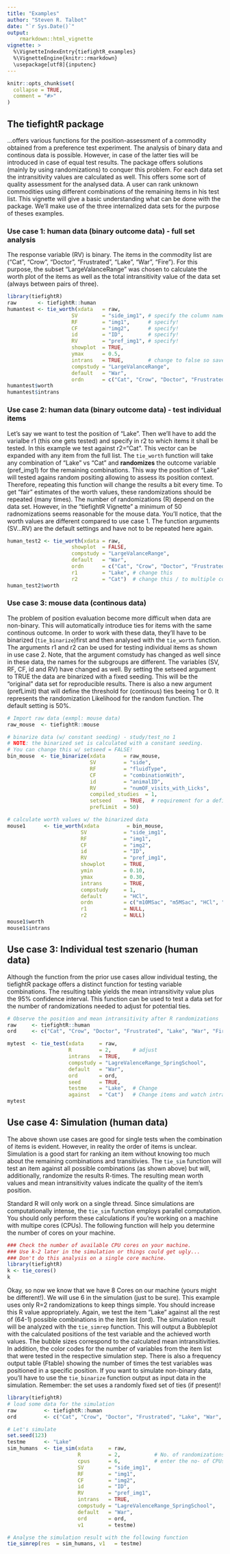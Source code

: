 ```yaml
---
title: "Examples"
author: "Steven R. Talbot"
date: "`r Sys.Date()`"
output: 
    rmarkdown::html_vignette
vignette: >
  %\VignetteIndexEntry{tiefightR_examples}
  %\VignetteEngine{knitr::rmarkdown}
  \usepackage[utf8]{inputenc}
---
```


```r
knitr::opts_chunk$set(
  collapse = TRUE,
  comment = "#>"
)
```

## The tiefightR package

...offers various functions for the position-assessment of a commodity obtained from a preference test experiment. The analysis of binary data and continous data is possible. However, in case of the latter ties will be introduced in case of equal test results. The package offers solutions (mainly by using randomizations) to conquer this problem. For each data set the intransitivity values are calculated as well. This offers some sort of quality assessment for the analysed data. A user can rank unknown commodities using different combinations of the remaining items in his test list. This vignette will give a basic understanding what can be done with the package. We'll make use of the three internalized data sets for the purpose of theses examples.

### Use case 1: human data (binary outcome data) - full set analysis

The response variable (RV) is binary. The items in the commodity list are ("Cat", "Crow", "Doctor", "Frustrated", "Lake", "War", "Fire"). For this purpose, the subset "LargeValanceRange" was chosen to calculate the worth plot of the items as well as the total intransitivity value of the data set (always between pairs of three).

```r
library(tiefightR)
raw       <- tiefightR::human
humantest <- tie_worth(xdata   = raw,
                     SV        = "side_img1", # specify the column names for the data
                     RF        = "img1",      # specify!
                     CF        = "img2",      # specify!
                     id        = "ID",        # specify!
                     RV        = "pref_img1", # specify!
                     showplot  = TRUE,
                     ymax      = 0.5,
                     intrans   = TRUE,        # change to false so save some calculation time
                     compstudy = "LargeValanceRange",
                     default   = "War",
                     ordn      = c("Cat", "Crow", "Doctor", "Frustrated", "Lake", "War", "Fire"))
humantest$worth
humantest$intrans

```

### Use case 2: human data (binary outcome data) - test individual items

Let's say we want to test the position of "Lake". Then we'll have to add the varialbe r1 (this one gets tested) and specify in r2 to which items it shall be tested. In this example we test against r2="Cat". This vector can be expanded with any item from the full list. The `tie_worth` function will take any combination of "Lake" vs "Cat" and **randomizes** the outcome variable (pref_img1) for the remaining combinations. This way the position of "Lake" will tested agains random positing allowing to assess its position context. Therefore, repeating this function will change the results a bit every time. To get "fair" estimates of the worth values, these randomizations should be repeated (many times). The number of randomizations (R) depend on the data set. However, in the "tiefightR Vignette" a minimum of 50 radnomizations seems reasonable for the mouse data. You'll notice, that the worth values are different compared to use case 1. The function arguments (SV...RV) are the default settings and have not to be repeated here again. 

```r

human_test2 <- tie_worth(xdata = raw,
                     showplot  = FALSE,
                     compstudy = "LargeValanceRange",
                     default   = "War",
                     ordn      = c("Cat", "Crow", "Doctor", "Frustrated", "Lake", "War", "Fire"),
                     r1        = "Lake", # change this
                     r2        = "Cat")  # change this / to multiple combis
human_test2$worth
```


### Use case 3: mouse data (continous data)

The problem of position evaluation become more difficult when data are non-binary. This will automatically introduce ties for items with the same continous outcome. In order to work with these data, they'll have to be binarized (`tie_binarize`)first and then analysed with the `tie_worth` function. The arguments r1 and r2 can be used for testing individual items as shown in use case 2. Note, that the argument comstudy has changed as well since in these data, the names for the subgroups are different. The variables (SV, RF, CF, id and RV) have changed as well. By setting the setseed argument to TRUE the data are binarized with a fixed seeding. This will be the "original" data set for reproducible results. There is also a new argument (prefLimit) that will define the threshold for (continous) ties beeing 1 or 0. It represents the randomization Likelihood for the random function. The default setting is 50%. 

```r
# Import raw data (exmpl: mouse data)
raw_mouse  <- tiefightR::mouse

# binarize data (w/ constant seeding) - study/test_no 1
# NOTE: the binarized set is calculated with a constant seeding.
# You can change this w/ setseed = FALSE!
bin_mouse  <- tie_binarize(xdata      = raw_mouse,
                           SV         = "side",
                           RF         = "fluidType",
                           CF         = "combinationWith",
                           id         = "animalID",
                           RV         = "numOF_visits_with_Licks",
                           compiled_studies	 = 1,
                           setseed    = TRUE,  # requirement for a defined set 
                           prefLimit  = 50)

# calculate worth values w/ the binarized data
mouse1      <- tie_worth(xdata         = bin_mouse,
                        SV            = "side_img1",
                        RF            = "img1",
                        CF            = "img2",
                        id            = "ID",
                        RV            = "pref_img1",
                        showplot      = TRUE,
                        ymin          = 0.10,
                        ymax          = 0.30,
                        intrans       = TRUE,
                        compstudy     = 1,
                        default       = "HCl",
                        ordn          = c("m10MSac", "m5MSac", "HCl", "NaCl", "water"),
                        r1            = NULL,
                        r2            = NULL)
mouse1$worth
mouse1$intrans
```

## Use case 3: Individual test szenario (human data)

Although the function from the prior use cases allow individual testing, the tiefightR package offers a distinct function for testing variable combinations. The resulting table yields the mean intransitivity value plus the 95% confidence interval. This function can be used to test a data set for the number of randomizations needed to adjust for potential ties.

```r
# Observe the position and mean intransitivity after R randomizations
raw     <- tiefightR::human
ord     <- c("Cat", "Crow", "Doctor", "Frustrated", "Lake", "War", "Fire")

mytest  <- tie_test(xdata     = raw,
                    R         = 2,       # adjust
                    intrans   = TRUE,
                    compstudy = "LagreValenceRange_SpringSchool",
                    default   = "War",
                    ord       = ord,
                    seed      = TRUE,
                    testme    = "Lake",  # Change 
                    against   = "Cat")   # Change items and watch intrans move
mytest
```

## Use case 4: Simulation (human data)

The above shown use cases are good for single tests when the combination of items is evident. However, in reality the order of items is unclear. Simulation is a good start for ranking an item without knowing too much about the remaining combinations and transitivies. The `tie_sim` function will test an item against all possible combinations (as shown above) but will, additionally, randomize the results R-times. The resulting mean worth values and mean intransitivity values indicate the quality of the item's position.

Standard R will only work on a single thread. Since simulations are computationally intense, the `tie_sim` function employs parallel computation. You should only perform these calculations if you're working on a machine with multipe cores (CPUs). The following function will help you determine the number of cores on your machine. 

```r
### Check the number of available CPU cores on your machine.
### Use k-2 later in the simulation or things could get ugly...
### Don't do this analysis on a single core machine.
library(tiefightR)
k <- tie_cores()
k
```

Okay, so now we know that we have 8 Cores on our machine (yours might be different!). We will use 6 in the simulation (just to be sure). This example uses only R=2 randomizations to keep things simple. You should increase this R value appropriately. Again, we test the item "Lake" against all the rest of (64-1) possible combinations in the item list (ord).
The simulation result will be analyzed with the `tie_simrep` function. This will output a Bubbleplot with the calculated positions of the test variable and the achieved worth values. The bubble sizes correspond to the calculated mean intransitivities. In addition, the color codes for the number of variables from the item list that were tested in the respective simulation step. There is also a frequency output table (Ftable) showing the number of times the test variables was positioned in a specific position. If you want to simulate non-binary data, you'll have to use the `tie_binarize` function output as input data in the simulation. Remember: the set uses a randomly fixed set of ties (if present)!

```r
library(tiefightR)
# load some data for the simulation 
raw         <- tiefightR::human
ord         <- c("Cat", "Crow", "Doctor", "Frustrated", "Lake", "War", "Fire")

# Let's simulate 
set.seed(123)
testme      <- "Lake"
sim_humans  <- tie_sim(xdata     = raw,
                       R         = 2,           # No. of randomizations (here=3 to keep things easy)
                       cpus      = 6,           # enter the no- of CPUs
                       SV        = "side_img1",
                       RF        = "img1",
                       CF        = "img2",
                       id        = "ID",
                       RV        = "pref_img1",
                       intrans   = TRUE,        
                       compstudy = "LagreValenceRange_SpringSchool",
                       default   = "War",
                       ord       = ord,
                       v1        = testme)

# Analyse the simulation result with the following function
tie_simrep(res  = sim_humans, v1   = testme)

```






